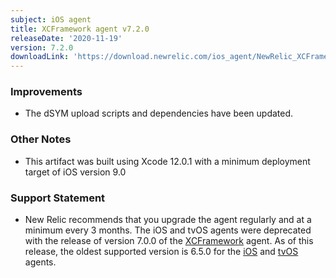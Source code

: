 ```yaml
---
subject: iOS agent
title: XCFramework agent v7.2.0
releaseDate: '2020-11-19'
version: 7.2.0
downloadLink: 'https://download.newrelic.com/ios_agent/NewRelic_XCFramework_Agent_7.2.0.zip'
---
```


### Improvements

* The dSYM upload scripts and dependencies have been updated.

### Other Notes

* This artifact was built using Xcode 12.0.1 with a minimum deployment target of iOS version 9.0

### Support Statement

* New Relic recommends that you upgrade the agent regularly and at a minimum every 3 months. The iOS and tvOS agents were deprecated with the release of version 7.0.0 of the [XCFramework](/docs/release-notes/mobile-release-notes/ios-release-notes/xcframework-agent-700) agent. As of this release, the oldest supported version is 6.5.0 for the [iOS](/docs/release-notes/mobile-release-notes/ios-release-notes/ios-agent-650) and [tvOS](/docs/release-notes/mobile-release-notes/ios-release-notes/tvos-agent-650) agents.
